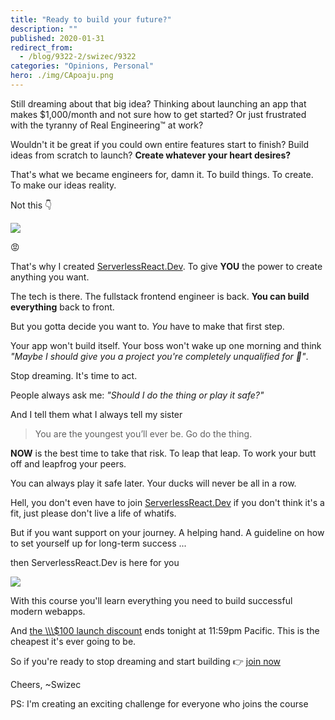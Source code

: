 ```yaml
---
title: "Ready to build your future?"
description: ""
published: 2020-01-31
redirect_from:
  - /blog/9322-2/swizec/9322
categories: "Opinions, Personal"
hero: ./img/CApoaju.png
---
```


Still dreaming about that big idea? Thinking about launching an app that makes $1,000/month and not sure how to get started? Or just frustrated with the tyranny of Real Engineering™ at work?

Wouldn't it be great if you could own entire features start to finish? Build ideas from scratch to launch? **Create whatever your heart desires?**

That's what we became engineers for, damn it. To build things. To create. To make our ideas reality.

Not this 👇

[![](./img/CApoaju.png)](https://serverlessreact.dev)

😡

That's why I created [ServerlessReact.Dev](https://serverlessreact.dev). To give **YOU** the power to create anything you want.

The tech is there. The fullstack frontend engineer is back. **You can build everything** back to front.

But you gotta decide you want to. _You_ have to make that first step.

Your app won't build itself. Your boss won't wake up one morning and think _"Maybe I should give you a project you're completely unqualified for 🤔"_.

Stop dreaming. It's time to act.

People always ask me: _"Should I do the thing or play it safe?"_

And I tell them what I always tell my sister

> You are the youngest you’ll ever be. Go do the thing.

**NOW** is the best time to take that risk. To leap that leap. To work your butt off and leapfrog your peers.

You can always play it safe later. Your ducks will never be all in a row.

Hell, you don't even have to join [ServerlessReact.Dev](https://serverlessreact.dev) if you don't think it's a fit, just please don't live a life of whatifs.

But if you want support on your journey. A helping hand. A guideline on how to set yourself up for long-term success ...

then ServerlessReact.Dev is here for you

[![](./img/serverlessreact-cover.png)](https://serverlessreact.dev)

With this course you'll learn everything you need to build successful modern webapps.

And [the \\\\\\$100 launch discount](https://serverlessreact.dev) ends tonight at 11:59pm Pacific. This is the cheapest it's ever going to be.

So if you're ready to stop dreaming and start building 👉 [join now](https://serverlessreact.dev)

Cheers, ~Swizec

PS: I'm creating an exciting challenge for everyone who joins the course
